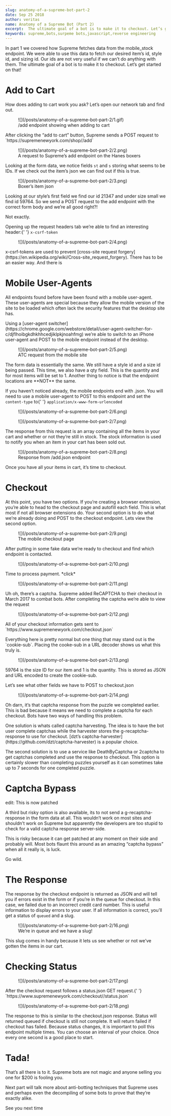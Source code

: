 ```yaml
---
slug: anatomy-of-a-supreme-bot-part-2
date: Sep 25 2018
author: veritas
name: Anatomy of a Supreme Bot (Part 2)
excerpt:  The ultimate goal of a bot is to make it to checkout. Let’s get started on that!
keywords: supreme,bots,surpeme bots,javascript,reverse engineering
---
```


<OldPost />

<p>
    In part 1 we covered how Supreme fetches data from the mobile_stock endpoint. We were able
    to use this data to fetch our desired item’s id, style id, and sizing id. Our ids are not
    very useful if we can’t do anything with them. The ultimate goal of a bot is to make it to
    checkout. Let’s get started on that!
</p>
<h1 id="add-to-cart">Add to Cart</h1>
<p>How does adding to cart work you ask? Let’s open our network tab and find out.</p>
<figure className="kg-card kg-image-card kg-card-hascaption">
    ![](/posts/anatomy-of-a-supreme-bot-part-2/1.gif)
    <figcaption>/add endpoint showing when adding to cart</figcaption>
</figure>
<p>
    After clicking the “add to cart” button, Supreme sends a POST request to
    `https://supremenewyork.com/shop/<id>/add`
</p>
<figure className="kg-card kg-image-card kg-card-hascaption">
    ![](/posts/anatomy-of-a-supreme-bot-part-2/2.png)
    <figcaption>A request to Supreme’s add endpoint on the Hanes boxers</figcaption>
</figure>
<p>
    Looking at the form data, we notice fields <code>st</code> and <code>s</code> storing what
    seems to be IDs. If we check out the item’s json we can find out if this is true.
</p>
<figure className="kg-card kg-image-card kg-card-hascaption">
    ![](/posts/anatomy-of-a-supreme-bot-part-2/3.png)
    <figcaption>Boxer’s item json</figcaption>
</figure>
<p>
    Looking at our style’s first field we find our id 21347 and under size small we find id
    59764. So we send a POST request to the add endpoint with the correct form body and we’re
    all good right?!
</p>
<p>Not exactly.</p>
<p>
    Opening up the request headers tab we’re able to find an interesting header:{' '}
    <code>x-csrf-token</code>
</p>
<figure className="kg-card kg-image-card">
    ![](/posts/anatomy-of-a-supreme-bot-part-2/4.png)
</figure>
<p>
    x-csrf-tokens are used to prevent [cross-site request forgery](https://en.wikipedia.org/wiki/Cross-site_request_forgery). There has to be an easier way. And there is
</p>
<h1 id="mobile-user-agents">Mobile User-Agents</h1>
<p>
    All endpoints found before have been found with a mobile user-agent. These user-agents are
    special because they allow the mobile version of the site to be loaded which often lack
    the security features that the desktop site has.
</p>
<p>
    Using a [user-agent switcher](https://chrome.google.com/webstore/detail/user-agent-switcher-for-c/djflhoibgkdhkhhcedjiklpkjnoahfmg) we’re able to switch to an iPhone user-agent and POST to the mobile endpoint instead of
    the desktop.
</p>
<figure className="kg-card kg-image-card kg-card-hascaption">
    ![](/posts/anatomy-of-a-supreme-bot-part-2/5.png)
    <figcaption>ATC request from the mobile site</figcaption>
</figure>
<p>
    The form data is essentially the same. We still have a style id and a size id being
    passed. This time, we also have a qty field. This is the quantity and for most items will
    be set to 1. Another thing to notice is that the endpoint locations are 
    **NOT** the same.
</p>
<p>
    If you haven’t noticed already, the mobile endpoints end with .json. You will need to use
    a mobile user-agent to POST to this endpoint and set the <code>content-type</code> to{' '}
    <code>application/x-www-form-urlencoded</code>
</p>
<figure className="kg-card kg-image-card">
    ![](/posts/anatomy-of-a-supreme-bot-part-2/6.png)
</figure>
<figure className="kg-card kg-image-card">
    ![](/posts/anatomy-of-a-supreme-bot-part-2/7.png)
</figure>
<p>
    The response from this request is an array containing all the items in your cart and
    whether or not they’re still in stock. The stock information is used to notify you when an
    item in your cart has been sold out.
</p>
<figure className="kg-card kg-image-card kg-card-hascaption">
    ![](/posts/anatomy-of-a-supreme-bot-part-2/8.png)
    <figcaption>Response from /add.json endpoint</figcaption>
</figure>
<p>Once you have all your items in cart, it’s time to checkout.</p>
<h1 id="checkout">Checkout</h1>
<p>
    At this point, you have two options. If you’re creating a browser extension, you’re able
    to head to the checkout page and autofill each field. This is what most if not all browser
    extensions do. Your second option is to do what we’re already doing and POST to the
    checkout endpoint. Lets view the second option.
</p>
<figure className="kg-card kg-image-card kg-card-hascaption">
    ![](/posts/anatomy-of-a-supreme-bot-part-2/9.png)
    <figcaption>The mobile checkout page</figcaption>
</figure>
<p>
    After putting in some fake data we’re ready to checkout and find which endpoint is
    contacted.
</p>
<figure className="kg-card kg-image-card">
    ![](/posts/anatomy-of-a-supreme-bot-part-2/10.png)
</figure>
<p>
    Time to process payment. *click*
</p>
<figure className="kg-card kg-image-card">
    ![](/posts/anatomy-of-a-supreme-bot-part-2/11.png)
</figure>
<p>
    Uh oh, there’s a captcha. Supreme added ReCAPTCHA to their checkout in March 2017 to
    combat bots. After completing the captcha we’re able to view the request
</p>
<figure className="kg-card kg-image-card">
    ![](/posts/anatomy-of-a-supreme-bot-part-2/12.png)
</figure>
<p>
    All of your checkout information gets sent to `https://www.supremenewyork.com/checkout.json`
</p>
<p>
    Everything here is pretty normal but one thing that may stand out is the
    `cookie-sub`. Placing the cooke-sub in a URL decoder shows us what this truly is.
</p>
<figure className="kg-card kg-image-card">
    ![](/posts/anatomy-of-a-supreme-bot-part-2/13.png)
</figure>
<p>
    59764 is the size ID for our item and 1 is the quantity. This is stored as JSON and URL
    encoded to create the cookie-sub.
</p>
<p>Let’s see what other fields we have to POST to checkout.json</p>
<figure className="kg-card kg-image-card">
    ![](/posts/anatomy-of-a-supreme-bot-part-2/14.png)
</figure>
<p>
    Oh darn, it’s that captcha response from the puzzle we completed earlier. This is bad
    because it means we need to complete a captcha for each checkout. Bots have two ways of
    handling this problem.
</p>
<p>
    One solution is whats called captcha harvesting. The idea is to have the bot user complete
    captchas while the harvester stores the g-recaptcha-response to use for checkout. [dzt’s
    captcha-harvester](https://github.com/dzt/captcha-harvester) is a popular choice.
</p>
<p>
    The second solution is to use a service like DeathByCaptcha or 2captcha to get captchas
    completed and use the response to checkout. This option is certainly slower than
    completing puzzles yourself as it can sometimes take up to 7 seconds for one completed
    puzzle.
</p>
<h1 id="captcha-bypass">Captcha Bypass</h1>
<p>edit: This is now patched</p>
<p>
    A third but risky option is also available, its to not send a g-recaptcha-response in the
    form data at all. This wouldn’t work on most sites and shouldn’t work on Supreme but
    apparently the developers are too stupid to check for a valid captcha response
    server-side.
</p>
<p>
    This is risky because it can get patched at any moment on their side and probably will.
    Most bots flaunt this around as an amazing “captcha bypass” when all it really is, is
    luck.
</p>
<p>Go wild.</p>
<h1 id="the-response">The Response</h1>
<p>
    The response by the checkout endpoint is returned as JSON and will tell you if errors
    exist in the form or if you’re in the queue for checkout. In this case, we failed due to
    an incorrect credit card number. This is useful information to display errors to your
    user. If all information is correct, you’ll get a status of <code>queued</code> and a
    slug.
</p>
<figure className="kg-card kg-image-card kg-card-hascaption">
    ![](/posts/anatomy-of-a-supreme-bot-part-2/16.png)
    <figcaption>We’re in queue and we have a slug!</figcaption>
</figure>
<p>
    This slug comes in handy because it lets us see whether or not we’ve gotten the items in
    our cart.
</p>
<h1 id="checking-status">Checking Status</h1>
<figure className="kg-card kg-image-card">
    ![](/posts/anatomy-of-a-supreme-bot-part-2/17.png)
</figure>
<p>
    After the checkout request follows a status.json GET request.{' '}
    `https://www.supremenewyork.com/checkout/<slug>/status.json`
</p>
<figure className="kg-card kg-image-card">
    ![](/posts/anatomy-of-a-supreme-bot-part-2/18.png)
</figure>
<p>
    The response to this is similar to the checkout.json response. Status will returned queued
    if checkout is still not complete. It will return failed if checkout has failed. Because
    status changes, it is important to poll this endpoint multiple times. You can choose an
    interval of your choice. Once every one second is a good place to start.
</p>
<h1 id="tada-">Tada!</h1>
<p>
    That’s all there is to it. Supreme bots are not magic and anyone selling you one for $200
    is fooling you.
</p>
<p>
    Next part will talk more about anti-botting techniques that Supreme uses and perhaps even
    the decompiling of some bots to prove that they’re exactly alike.
</p>
<p>See you next time</p>
